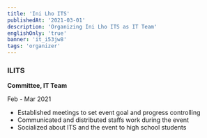 ```yaml
---
title: 'Ini Lho ITS'
publishedAt: '2021-03-01'
description: 'Organizing Ini Lho ITS as IT Team'
englishOnly: 'true'
banner: 'it_i53jw8'
tags: 'organizer'
---
```


### ILITS

**Committee, IT Team**

Feb - Mar 2021

- Established meetings to set event goal and progress controlling
- Communicated and distributed staffs work during the event
- Socialized about ITS and the event to high school students
